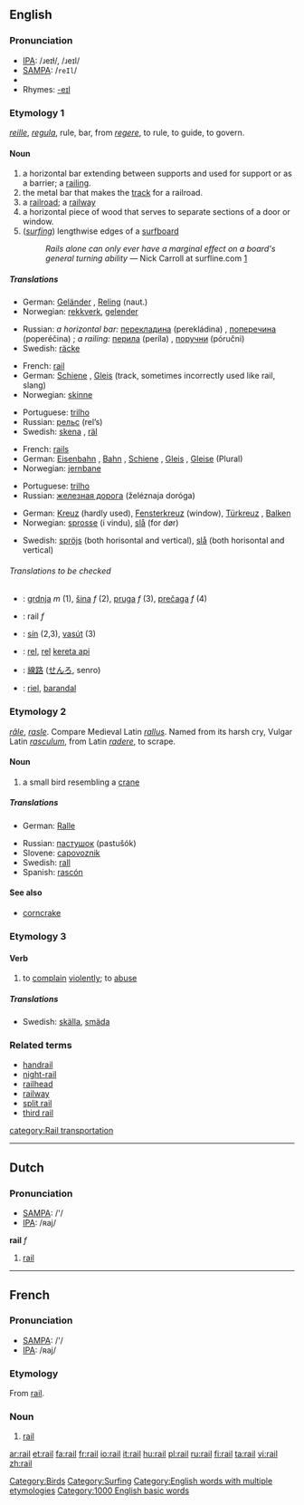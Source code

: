 {{wikipediadab}}
==English==

===Pronunciation===
* [[w:IPA|IPA]]: /ɹeɪɫ/, /ɹeɪl/
* [[w:SAMPA|SAMPA]]: /<tt>reIl</tt>/
*{{audio|en-us-rail.ogg|Audio (US)}}
* Rhymes: [[Rhymes:English:-eɪl|-eɪl]]

===Etymology 1===
{{OF.}} ''[[reille]]'', {{L.}} ''[[regula]]'', rule, bar, from ''[[regere]]'', to rule, to guide, to govern.

====Noun====
{{en-noun}}

# a horizontal bar extending between supports and used for support or as a barrier; a [[railing]].
# the metal bar that makes the [[track]] for a railroad.
# a [[railroad]]; a [[railway]]
# a horizontal piece of wood that serves to separate sections of a door or window.
# (''[[surfing]]'') lengthwise edges of a [[surfboard]]
#: ''Rails alone can only ever have a marginal effect on a board's general turning ability'' &mdash; Nick Carroll at surfline.com [http://www.surfline.com/community/whoknows/10_21_rails.cfm]

=====Translations=====
{{trans-top|a horizontal bar; a railing}}
*German: [[Geländer]] {{n}}, [[Reling]] {{f}} (naut.)
*Norwegian: [[rekkverk]], [[gelender]]
{{trans-mid}}
*Russian: ''a horizontal bar:'' [[перекладина]] (perekládina) {{f}}, [[поперечина]] (poperéčina) {{f}}; ''a railing:'' [[перила]] (períla) {{p}}, [[поручни]] (póručni) {{p}}
*Swedish: [[räcke]] {{n}}
{{trans-bottom}}

{{trans-top|the metal bar that makes the track for a railroad}}
*French: [[rail#French|rail]] {{m}}
*German: [[Schiene]] {{f}}, [[Gleis]] {{n}} (track, sometimes incorrectly used like rail, slang)
*Norwegian: [[skinne]]
{{trans-mid}}
*Portuguese: [[trilho]] {{m}}
*Russian: [[рельс]] (rel’s) {{m}}
*Swedish: [[skena]] {{c}}, [[räl]] {{c}}
{{trans-bottom}}

{{trans-top|a railroad; a railway}}
*French: [[rail#French|rails]] {{m}}
*German: [[Eisenbahn]] {{f}}, [[Bahn]] {{f}}, [[Schiene]] {{f}}, [[Gleis]] {{n}}, [[Gleise]] {{n}} (Plural)
*Norwegian: [[jernbane]]
{{trans-mid}}
*Portuguese: [[trilho]] {{m}}
*Russian: [[железная дорога]] (želéznaja doróga)
{{trans-bottom}}

{{trans-top|a horizontal piece of wood that serves to separate sections of a door or window}}
*German: [[Kreuz]] {{n}} (hardly used), [[Fensterkreuz]] {{n}} (window), [[Türkreuz]] {{n}}, [[Balken]] {{m}}
*Norwegian: [[sprosse]] (i vindu), [[slå]] (for dør)
{{trans-mid}}
*Swedish: [[spröjs]] {{c}} (both horisontal and vertical), [[slå]] {{c}} (both horisontal and vertical)
{{trans-bottom}}

{{trans-top|lengthwise edges of a surfboard}}

{{trans-mid}}

{{trans-bottom}}

======Translations to be checked======
<!--Remove this section once all of the translations below have been moved into the tables above.-->
{{checktrans}}

*{{ttbc|Bosnian}}: [[grdnja]] ''m'' (1), [[šina]] ''f'' (2), [[pruga]] ''f'' (3), [[prečaga]] ''f'' (4)
*{{ttbc|Dutch}}: rail ''f''
*{{ttbc|Hungarian}}: [[sín]] (2,3), [[vasút]] (3)
*{{ttbc|Indonesian}}: [[rel]], [[rel]] [[kereta api]]
*{{ttbc|Japanese}}: [[線路]] ([[せんろ]], senro)
*{{ttbc|Spanish}}: [[riel]], [[barandal]]

===Etymology 2===
{{F.}} ''[[râle]]'', {{OF.}} ''[[rasle]]''. Compare Medieval Latin ''[[rallus]]''. Named from its harsh cry, Vulgar Latin ''[[rasculum]]'', from Latin ''[[radere]]'', to scrape.

====Noun====
{{en-noun}}

# a small bird resembling a [[crane]]

[[Category:Birds]]

=====Translations=====
{{top}}
*German: [[Ralle]] {{f}}
{{mid}}
*Russian: [[пастушок]] (pastušók) {{m}}
*Slovene: [[capovoznik]] {{m}}
*Swedish: [[rall]] {{n}}
*Spanish: [[rascón]] {{m}}
{{bottom}}

====See also====
*[[corncrake]]

===Etymology 3===

====Verb====
{{en-verb}}

# to [[complain]] [[violent]]ly; to [[abuse]]

=====Translations=====
{{trans-top|complain}}
{{trans-mid}}
*Swedish: [[skälla]], [[smäda]]
{{trans-bottom}}

===Related terms===
*[[handrail]]
*[[night-rail]]
*[[railhead]]
*[[railway]]
*[[split rail]]
*[[third rail]]

[[category:Rail transportation]]
[[Category:Surfing]]
[[Category:English words with multiple etymologies]]
[[Category:1000 English basic words]]

----

==Dutch==

===Pronunciation===
*[[w:SAMPA|SAMPA]]: /'/
*[[w:IPA|IPA]]: /ʀaj/

'''rail''' ''f''

# [[rail]]

----

==French==

===Pronunciation===
*[[w:SAMPA|SAMPA]]: /'/
*[[w:IPA|IPA]]: /ʀaj/

===Etymology===
From {{E.}} [[#Noun1|rail]].

===Noun===
{{fr-noun|m}}

# [[#Noun1|rail]]

[[ar:rail]]
[[et:rail]]
[[fa:rail]]
[[fr:rail]]
[[io:rail]]
[[it:rail]]
[[hu:rail]]
[[pl:rail]]
[[ru:rail]]
[[fi:rail]]
[[ta:rail]]
[[vi:rail]]
[[zh:rail]]